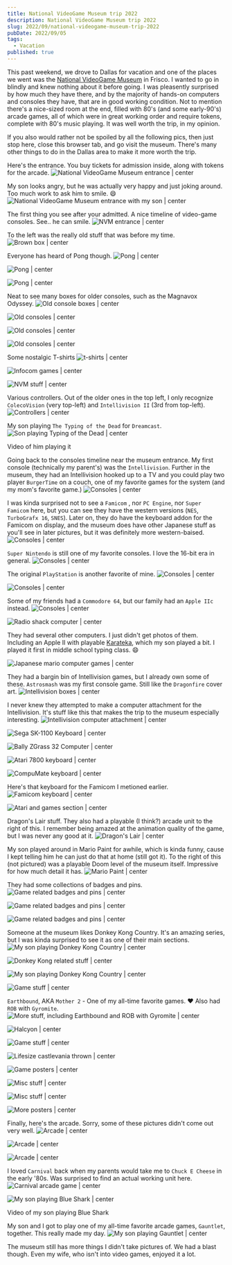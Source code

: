 ```yaml
---
title: National VideoGame Museum trip 2022
description: National VideoGame Museum trip 2022
slug: 2022/09/national-videogame-museum-trip-2022
pubDate: 2022/09/05
tags:
  - Vacation
published: true
---
```



This past weekend, we drove to Dallas for vacation and one of the places we went was the [National VideoGame Museum](http://nvmusa.org/) in Frisco. I wanted to go in blindly and knew nothing about it before going. I was pleasently surprised by how much they have there, and by the majority of hands-on computers and consoles they have, that are in good working condition. Not to mention there's a nice-sized room at the end, filled with 80's (and some early-90's) arcade games, all of which were in great working order and require tokens, complete with 80's music playing. It was well worth the trip, in my opinion.

If you also would rather not be spoiled by all the following pics, then just stop here, close this browser tab, and go visit the museum. There's many other things to do in the Dallas area to make it more worth the trip.

Here's the entrance. You buy tickets for admission inside, along with tokens for the arcade.
![National VideoGame Museum entrance | center](nvm-entrance-01.jpg)

My son looks angry, but he was actually very happy and just joking around. Too much work to ask him to smile. 😄
![National VideoGame Museum entrance with my son | center](nvm-entrance-02.jpg)

The first thing you see after your admitted. A nice timeline of video-game consoles. See.. he can smile.
![NVM entrance | center](nvm-consoles-01.jpg)

To the left was the really old stuff that was before my time.
![Brown box | center](nvm-brown-box.jpg)

Everyone has heard of Pong though.
![Pong | center](nvm-pong-01.jpg)

![Pong | center](nvm-pong-02.jpg)

![Pong | center](nvm-pong-03.jpg)

Neat to see many boxes for older consoles, such as the Magnavox Odyssey.
![Old console boxes | center](nvm-old-01.jpg)

![Old consoles | center](nvm-old-02.jpg)

![Old consoles | center](nvm-old-03.jpg)

![Old consoles | center](nvm-old-04.jpg)

Some nostalgic T-shirts
![t-shirts | center](nvm-t-shirts.jpg)

![Infocom games | center](nvm-zork.jpg)

![NVM stuff | center](nvm-misc-01.jpg)

Various controllers. Out of the older ones in the top left, I only recognize `ColecoVision` (very top-left) and `Intellivision II` (3rd from top-left).
![Controllers | center](nvm-controllers-01.jpg)

My son playing `The Typing of the Dead` for `Dreamcast`.
![Son playing Typing of the Dead | center](nvm-typing-dead-01.jpg)

Video of him playing it
<EmbedVideo mp4={nvm_typing_dead_02_mp4} width="300" />

Going back to the consoles timeline near the museum entrance. My first console (technically my parent's) was the `Intellivision`. Further in the museum, they had an Intellivision hooked up to a TV and you could play two player `BurgerTime` on a couch, one of my favorite games for the system (and my mom's favorite game.)
![Consoles | center](nvm-consoles-02.jpg)

I was kinda surprised not to see a `Famicom` , nor `PC Engine`, nor `Super Famicom` here, but you can see they have the western versions (`NES`,  `TurboGrafx 16`, `SNES`). Later on, they do have the keyboard addon for the Famicom on display, and the museum does have other Japanese stuff as you'll see in later pictures, but it was definitely more western-baised.
![Consoles | center](nvm-consoles-03.jpg)

`Super Nintendo` is still one of my favorite consoles. I love the 16-bit era in general.
![Consoles | center](nvm-consoles-04.jpg)

The original `PlayStation` is another favorite of mine.
![Consoles | center](nvm-consoles-05.jpg)

![Consoles | center](nvm-consoles-06.jpg)

Some of my friends had a `Commodore 64`, but our family had an `Apple IIc` instead.
![Consoles | center](nvm-computers-01.jpg)

![Radio shack computer | center](nvm-computers-02.jpg)

They had several other computers. I just didn't get photos of them. Including an Apple II with playable [Karateka](https://en.wikipedia.org/wiki/Karateka_(video_game)), which my son played a bit. I played it first in middle school typing class. 😄

![Japanese mario computer games | center](nvm-japan-01.jpg)

They had a bargin bin of Intellivision games, but I already own some of these. `Astrosmash` was my first console game. Still like the `Dragonfire` cover art.
![Intellivision boxes | center](nvm-bargain-bin-01.jpg)

I never knew they attempted to make a computer attachment for the Intellivision. It's stuff like this that makes the trip to the museum especially interesting.
![Intellivision computer attachment | center](nvm-intellivision-01.jpg)

![Sega SK-1100 Keyboard | center](nvm-sega-01.jpg)

![Bally ZGrass 32 Computer | center](nvm-bally-01.jpg)

![Atari 7800 keyboard | center](nvm-atari-01.jpg)

![CompuMate keyboard | center](nvm-compumate-01.jpg)

Here's that keyboard for the Famicom I metioned earlier.
![Famicom keyboard | center](nvm-famicom-01.jpg)

![Atari and games section | center](nvm-atari-02.jpg)

Dragon's Lair stuff. They also had a playable (I think?) arcade unit to the right of this. I remember being amazed at the animation quality of the game, but I was never any good at it.
![Dragon's Lair | center](nvm-dragons-lair-01.jpg)

My son played around in Mario Paint for awhile, which is kinda funny, cause I kept telling him he can just do that at home (still got it). To the right of this (not pictured) was a playable Doom level of the museum itself. Impressive for how much detail it has.
![Mario Paint | center](nvm-mario-paint-01.jpg)

They had some collections of badges and pins.
![Game related badges and pins | center](nvm-badges-01.jpg)

![Game related badges and pins | center](nvm-pins-01.jpg)

![Game related badges and pins | center](nvm-pins-02.jpg)

Someone at the museum likes Donkey Kong Country. It's an amazing series, but I was kinda surprised to see it as one of their main sections.
![My son playing Donkey Kong Country | center](nvm-dkc-01.jpg)

![Donkey Kong related stuff | center](nvm-dkc-02.jpg)

![My son playing Donkey Kong Country | center](nvm-dkc-03.jpg)

![Game stuff | center](nvm-misc-02.jpg)

`Earthbound`, AKA `Mother 2` - One of my all-time favorite games. ❤️
Also had `ROB` with `Gyromite`.
![More stuff, including Earthbound and ROB with Gyromite | center](nvm-earthbound-01.jpg)

![Halcyon | center](nvm-misc-03.jpg)

![Game stuff | center](nvm-misc-04.jpg)

![Lifesize castlevania thrown | center](nvm-castlevania-01.jpg)

![Game posters | center](nvm-posters-01.jpg)

![Misc stuff | center](nvm-misc-05.jpg)

![Misc stuff | center](nvm-misc-06.jpg)

![More posters | center](nvm-posters-02.jpg)

Finally, here's the arcade. Sorry, some of these pictures didn't come out very well.
![Arcade | center](nvm-arcade-01.jpg)

![Arcade | center](nvm-arcade-02.jpg)

![Arcade | center](nvm-arcade-03.jpg)

I loved `Carnival` back when my parents would take me to `Chuck E Cheese` in the early '80s. Was surprised to find an actual working unit here.
![Carnival arcade game | center](nvm-arcade-04.jpg)

![My son playing Blue Shark | center](nvm-arcade-05.jpg)

Video of my son playing Blue Shark
<EmbedVideo mp4={nvm_arcade_06_mp4} width="300" />

My son and I got to play one of my all-time favorite arcade games, `Gauntlet`, together. This really made my day.
![My son playing Gauntlet | center](nvm-arcade-07.jpg)

The museum still has more things I didn't take pictures of. We had a blast though. Even my wife, who isn't into video games, enjoyed it a lot.